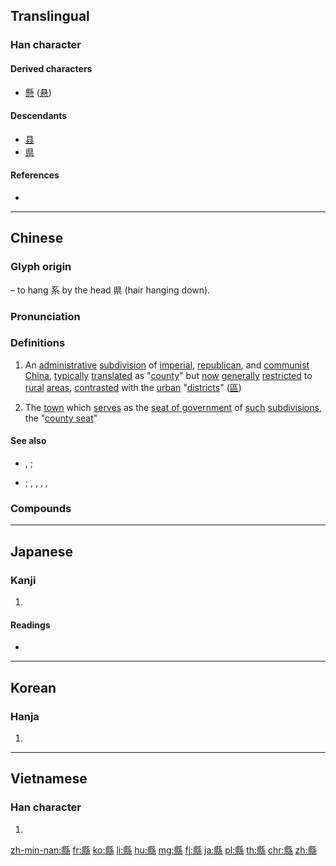 {{character info/new}}
{{also|县|県}}
==Translingual==
{{Han simplified forms|縣|県|县}}

===Han character===
{{Han char|rn=120|rad=糸|as=10|sn=16|four=62993|canj=BFHVF|ids=⿰県系<small>(JK)</small>,⿰⿱⿻且一小系<small>(GTV)</small>}}

====Derived characters====
* [[懸]] ([[悬]])

====Descendants====
* [[县]] {{qualifier|simplification, as in [[悬]] (from [[懸]])}}
* [[県]] {{qualifier|simplification}}

====References====
* {{Han ref|kx=0934.230|dkj=27784|dj=1373.080|hdz=53435.110|uh=7E23|ud=32291|bh=BFA4|bd=49060}}

----

==Chinese==
{{zh-forms|s=县}}

===Glyph origin===
{{Han etym}}
{{Han compound|県|系|ls=ic}} – to hang 系 by the head 県 (hair hanging down).

===Pronunciation===
{{zh-pron
|m=xiàn
|c=jyun6
|h=pfs=yen
|md=gâing
|mn=qz,xm,zz:hiān/qz:kūiⁿ/tw,zz:koān/xm:koāiⁿ
|mn_note=hiān - literary; kūiⁿ/koān/koāiⁿ - vernacular
|w=3hhyoe
|ma=y
|mc=y
|oc=y
|cat=n
}}

===Definitions===
{{zh-hanzi}}

# An [[administrative]] [[subdivision]] of [[imperial]], [[republican]], and [[communist]] [[China]], [[typically]] [[translated]] as "[[county]]" but [[now]] [[generally]] [[restrict]]ed to [[rural]] [[area]]s, [[contrast]]ed with the [[urban]] "[[district]]s" ([[區]])
# {{lb|zh|in many cases but not always}} The [[town]] which [[serve]]s as the [[seat of government]] of [[such]] [[subdivision]]s, the "[[county seat]]"

====See also====
* {{sense|first-level divisions}} {{zh-l|省}}, {{zh-l|市}}; {{zh-l|道}} {{qualifier|historical}}
* {{sense|second-level divisions}} {{zh-l|區}}; {{zh-l|州}}, {{zh-l|市}}, {{zh-l|府}}, {{zh-l|郡}}, {{zh-l|道}} {{qualifier|historical}}

===Compounds===
{{zh-der|州縣|夫人縣君|他鄉外縣|外縣|京縣|庪縣|知縣|神州赤縣|畿縣|縣議會|郡縣|縣宰|縣圃|赤縣神州|縣議員|縣賞|縣轄市|縣界|縣尹|縣君|縣學|縣道|縣跂|縣令|縣志|縣佐|首縣|縣城|縣象|縣立|縣太爺|縣侯|縣民|縣政府|縣尊|赤縣|贛縣|部縣|縣丞|縣尉|縣主|縣長|縣境|縣治|縣府|縣官}}

----

==Japanese==

===Kanji===
{{ja-kanji|grade=|rs=糸10|style=ky|shin=県}}

# {{defn|lang=ja|sort=糸10}}

====Readings====
* {{ja-readings|on=[[けん]] (ken)|kun=[[かける]] (kakeru), [[かかる]] (kakaru), [[あがた]] (agata)|nanori=}}

----

==Korean==

===Hanja===
{{ko-hanja|hangeul=현|eumhun=|mr=hyŏn|y=hyen}}

# {{defn|lang=ko|sort=糸10}}

----

==Vietnamese==

===Han character===
{{vi-hantu|[[huyện]]|rs=糸10}}

# {{han tu form of|[[huyện]]|district}}

[[zh-min-nan:縣]]
[[fr:縣]]
[[ko:縣]]
[[li:縣]]
[[hu:縣]]
[[mg:縣]]
[[fj:縣]]
[[ja:縣]]
[[pl:縣]]
[[th:縣]]
[[chr:縣]]
[[zh:縣]]